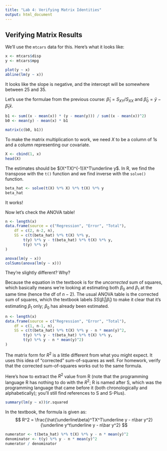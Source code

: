 ```yaml
---
title: "Lab 4: Verifying Matrix Identities"
output: html_document
---
```


## Verifying Matrix Results

We'll use the `mtcars` data for this. Here's what it looks like:

```r
x <- mtcars$disp
y <- mtcars$mpg

plot(y ~ x)
abline(lm(y ~ x))
```

It looks like the slope is negative, and the intercept will be somewhere between 25 and 35.

Let's use the formulae from the previous course: $\hat\beta_1 = S_{XY}/S_{XX}$ and $\hat\beta_0 = \bar y - \hat\beta_1\bar x$.

```r
b1 <- sum((x - mean(x)) * (y - mean(y))) / sum((x - mean(x))^2)
b0 <- mean(y) - mean(x) * b1

matrix(c(b0, b1))
```

To make the matrix multiplication to work, we need $X$ to be a column of 1s and a column representing our covariate.

```r
X <- cbind(1, x)
head(X)
```

The estimates should be $(X^TX)^{-1}X^T\underline y$. In R, we find the transpose with the `t()` function and we find inverse with the `solve()` function.

```r
beta_hat <- solve(t(X) %*% X) %*% t(X) %*% y
beta_hat
```

It works!

Now let's check the ANOVA table!

```r
n <- length(x)
data.frame(source = c("Regression", "Error", "Total"),
    df = c(2, n-2, n),
    SS = c(t(beta_hat) %*% t(X) %*% y, 
        t(y) %*% y - t(beta_hat) %*% t(X) %*% y,
        t(y) %*% y)
)
```

```r
anova(lm(y ~ x))
colSums(anova(lm(y ~ x)))
```

They're slightly different? Why?

Because the equation in the textbook is for the *uncorrected* sum of squares, which basically means we're looking at estimating both $\beta_0$ and $\beta_1$ at the same time (hence the df of $n-2$). The usual ANOVA table is the corrected sum of squares, which the textbook labels $SS(\hat\beta_1|\hat\beta_1)$ to make it clear that it's estimating $\beta_1$ only; $\beta_0$ has already been estimated.

```r
n <- length(x)
data.frame(source = c("Regression", "Error", "Total"),
    df = c(1, n-1, n),
    SS = c(t(beta_hat) %*% t(X) %*% y - n * mean(y)^2, 
        t(y) %*% y - t(beta_hat) %*% t(X) %*% y,
        t(y) %*% y - n * mean(y)^2)
)
```

The matrix form for $R^2$ is a little different from what you might expect. It uses this idea of "corrected" sum-of-squares as well. For homework, verify that the corrected sum-of-squares works out to the same formula.

Here's how to extract the $R^2$ value from R (note that the programming language R has nothing to do with the $R^2$; R is named after S, which was the programming language that came before it (both chronologically and alphabetically); you'll still find references to S and S-Plus).

```r
summary(lm(y ~ x))$r.squared
```

In the textbook, the formula is given as: $$
R^2 = \frac{\hat{\underline\beta}^TX^T\underline y - n\bar y^2}{\underline y^t\underline y - n\bar y^2}
$$

```r
numerator <- t(beta_hat) %*% t(X) %*% y - n * mean(y)^2
denominator <- t(y) %*% y - n * mean(y)^2
numerator / denominator
```

## 
